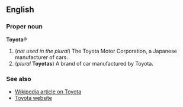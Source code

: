 ==English==
===Proper noun===
'''Toyota'''&reg;

#(''not used in the plural'') The Toyota Motor Corporation, a Japanese manufacturer of cars.
#(''plural'' '''Toyotas''') A brand of car manufactured by Toyota.

===See also===
*[[w:Toyota|Wikipedia article on Toyota]]
*[http://www.Toyota.com/ Toyota website]